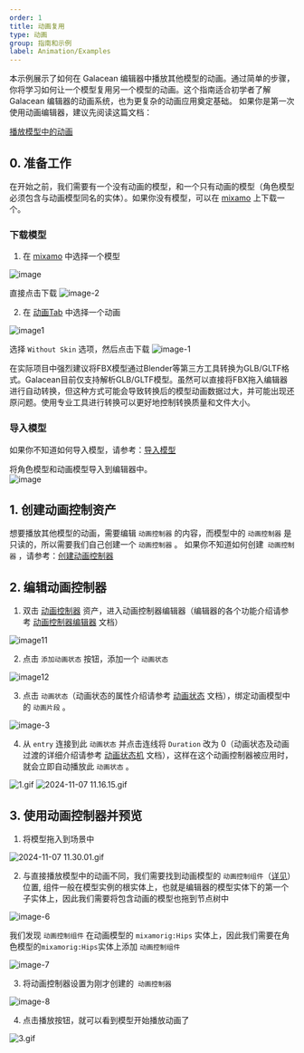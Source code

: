 ```yaml
---
order: 1
title: 动画复用
type: 动画
group: 指南和示例
label: Animation/Examples
---
```


本示例展示了如何在 Galacean 编辑器中播放其他模型的动画。通过简单的步骤，你将学习如何让一个模型复用另一个模型的动画。这个指南适合初学者了解 Galacean 编辑器的动画系统，也为更复杂的动画应用奠定基础。
如果你是第一次使用动画编辑器，建议先阅读这篇文档：

[播放模型中的动画](/docs/animation/examples/playAnimation/)

## 0. 准备工作

在开始之前，我们需要有一个没有动画的模型，和一个只有动画的模型（角色模型必须包含与动画模型同名的实体）。如果你没有模型，可以在 [mixamo](https://www.mixamo.com/#/?page=1&query=&type=Character) 上下载一个。

### 下载模型

1. 在 [mixamo](https://www.mixamo.com/#/?page=1&query=&type=Character) 中选择一个模型

![image](https://mdn.alipayobjects.com/huamei_3zduhr/afts/img/A*UF2BTbu598EAAAAAAAAAAAAADsJ_AQ/original) 

直接点击下载
![image-2](https://mdn.alipayobjects.com/huamei_3zduhr/afts/img/A*m9xuR4QewBEAAAAAAAAAAAAADsJ_AQ/original)

2. 在 [动画Tab](https://www.mixamo.com/#/?page=1&query=&type=Motion%2CMotionPack) 中选择一个动画

![image1](https://mdn.alipayobjects.com/huamei_3zduhr/afts/img/A*P_e2Q4D9AN4AAAAAAAAAAAAADsJ_AQ/original) 

选择 `Without Skin` 选项，然后点击下载
![image-1](https://mdn.alipayobjects.com/huamei_3zduhr/afts/img/A*ktbtQrG9rNEAAAAAAAAAAAAADsJ_AQ/original)

<Callout type="positive">
  在实际项目中强烈建议将FBX模型通过Blender等第三方工具转换为GLB/GLTF格式。Galacean目前仅支持解析GLB/GLTF模型。虽然可以直接将FBX拖入编辑器进行自动转换，但这种方式可能会导致转换后的模型动画数据过大，并可能出现还原问题。使用专业工具进行转换可以更好地控制转换质量和文件大小。
</Callout>

### 导入模型
如果你不知道如何导入模型，请参考：[导入模型](/docs/animation/examples/playAnimation/#导入模型)

将角色模型和动画模型导入到编辑器中。  
![image](https://mdn.alipayobjects.com/huamei_3zduhr/afts/img/A*xApDR4D-Ed0AAAAAAAAAAAAADsJ_AQ/original)


## 1. 创建动画控制资产
想要播放其他模型的动画，需要编辑 `动画控制器` 的内容，而模型中的 `动画控制器` 是只读的，所以需要我们自己创建一个 `动画控制器` 。
如果你不知道如何创建` 动画控制器` ，请参考：[创建动画控制器](/docs/animation/examples/playAnimation/#2-创建动画控制资产)

## 2. 编辑动画控制器

1. 双击 [动画控制器](/docs/animation/animatorController/) 资产，进入动画控制器编辑器（编辑器的各个功能介绍请参考 [动画控制器编辑器](/docs/animation/animatorController/) 文档）

![image11](https://mdn.alipayobjects.com/huamei_3zduhr/afts/img/A*v8aUR4McTA4AAAAAAAAAAAAADsJ_AQ/original) 

2. 点击 `添加动画状态` 按钮，添加一个 `动画状态`

![image12](https://mdn.alipayobjects.com/huamei_3zduhr/afts/img/A*G1moSpo20KcAAAAAAAAAAAAADsJ_AQ/original) 

3. 点击 `动画状态`（动画状态的属性介绍请参考 [动画状态](/docs/animation/animatorState/) 文档），绑定动画模型中的 `动画片段` 。 

![image-3](https://mdn.alipayobjects.com/huamei_3zduhr/afts/img/A*72LhQ5gOBmgAAAAAAAAAAAAADsJ_AQ/original)

4. 从 `entry` 连接到此 `动画状态` 并点击连线将 `Duration` 改为 0（动画状态及动画过渡的详细介绍请参考 [动画状态机](/docs/animation/state-machine/) 文档），这样在这个动画控制器被应用时，就会立即自动播放此 `动画状态` 。

![1.gif](https://mdn.alipayobjects.com/huamei_3zduhr/afts/img/A*wgBgQor0c5wAAAAAAAAAAAAADsJ_AQ/original)
![2024-11-07 11.16.15.gif](https://mdn.alipayobjects.com/huamei_3zduhr/afts/img/A*NgW5QZ4vaFEAAAAAAAAAAAAADsJ_AQ/original)

## 3. 使用动画控制器并预览

1. 将模型拖入到场景中

![2024-11-07 11.30.01.gif](https://mdn.alipayobjects.com/huamei_3zduhr/afts/img/A*uEGPTZfKEZwAAAAAAAAAAAAADsJ_AQ/original)

2. 与直接播放模型中的动画不同，我们需要找到动画模型的 `动画控制组件`（[详见](/docs/animation/animator/)）位置, 组件一般在模型实例的根实体上，也就是编辑器的模型实体下的第一个子实体上，因此我们需要将包含动画的模型也拖到节点树中

![image-6](https://mdn.alipayobjects.com/huamei_3zduhr/afts/img/A*kjmDSZeyq4QAAAAAAAAAAAAADsJ_AQ/original)

我们发现 `动画控制组件` 在动画模型的 `mixamorig:Hips` 实体上，因此我们需要在角色模型的`mixamorig:Hips`实体上添加 `动画控制组件`

![image-7](https://mdn.alipayobjects.com/huamei_3zduhr/afts/img/A*HCzWTrsp1isAAAAAAAAAAAAADsJ_AQ/original)


3. 将动画控制器设置为刚才创建的` 动画控制器`

![image-8](https://mdn.alipayobjects.com/huamei_3zduhr/afts/img/A*dFGgRqk0tvgAAAAAAAAAAAAADsJ_AQ/original)

4. 点击播放按钮，就可以看到模型开始播放动画了

![3.gif](https://mdn.alipayobjects.com/huamei_3zduhr/afts/img/A*EeXDQp4PVRkAAAAAAAAAAAAADsJ_AQ/original) 

